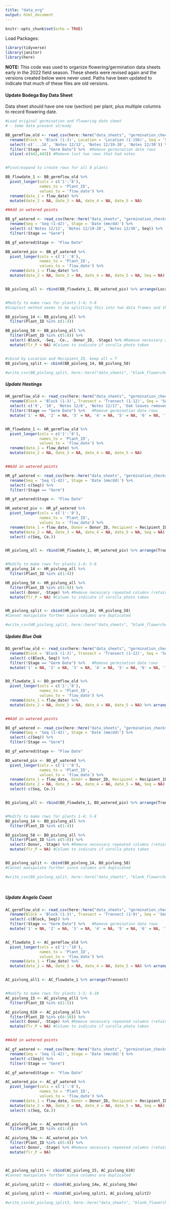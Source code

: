 ```yaml
---
title: "data_org"
output: html_document
---
```


```r
knitr::opts_chunk$set(echo = TRUE)
```

Load Packages:
```r
library(tidyverse)
library(janitor)
library(here)
```


**NOTE:** This code was used to organize flowering/germination data sheets early in the 2022 field season. These sheets were revised again and the versions created below were never used. Paths have been updated to indicate that much of these files are old versions.  

#### Update Bodega Bay Data Sheet  

Data sheet should have one row (section) per plant, plus multiple columns to record flowering date.


```r
#Load original germination and flowering date sheet
# - Some data present already

BB_germflow_old <- read_csv(here::here("data_sheets", "germination_checks_2021-2022", "old_versions", "Bodega Bay - Data Sheets _03-03-2022_germflow.csv")) %>% 
  rename(Block = 'Block (1-3)', Location = 'Location (1-156)', Seq = 'Seq (1-441)', Stage = 'mm/dd') %>% 
  select(-c('...16', 'Notes 12/12', 'Notes 12/19-20', 'Notes 12/30')) %>% 
  filter(!Stage == "Germ Date") %>%  #Remove germination date rows
  slice(-c(442,443)) #Remove last two rows that had notes


#Pivot/expand to create rows for all 8 plants

BB_flowdate_1 <- BB_germflow_old %>% 
  pivot_longer(cols = c('1':'8'),
               names_to = 'Plant_ID',
               values_to = 'flow_date') %>% 
  rename(date_1 = flow_date) %>% 
  mutate(date_2 = NA, date_3 = NA, date_4 = NA, date_5 = NA)

##Add in watered points

BB_gf_watered <- read_csv(here::here("data_sheets", "germination_checks_2021-2022", "old_versions", "BB_watered_Germ_Flower Dates_3-04-2022.csv")) %>% 
  rename(Seq = 'Seq (1-42)', Stage = 'Date (mm/dd)') %>% 
  select(-c('Notes 12/12', 'Notes 12/19-20', 'Notes 12/30', Seq)) %>% 
  filter(!Stage == "Germ")

BB_gf_watered$Stage <- "Flow Date"

BB_watered_piv <- BB_gf_watered %>% 
  pivot_longer(cols = c('1':'8'),
               names_to = 'Plant_ID',
               values_to = 'flow_date') %>% 
  rename(date_1 = flow_date) %>% 
  mutate(date_2 = NA, date_3 = NA, date_4 = NA, date_5 = NA, Seq = NA)


BB_pivlong_all <- rbind(BB_flowdate_1, BB_watered_piv) %>% arrange(Location)


#Modify to make rows for plants 1-4; 5-8
#Simplest method seems to be splitting this into two data frames and then pasting them together

BB_pivlong_14 <- BB_pivlong_all %>% 
  filter(Plant_ID %in% c(1:4))

BB_pivlong_58 <- BB_pivlong_all %>% 
  filter(Plant_ID %in% c(5:8)) %>% 
  select(-Block, -Seq, -Co., -Donor_ID, -Stage) %>% #Remove necessary repeated columns (retain Location & ID)
  mutate(flr_P = NA) #Column to indicate if corolla photo taken


#cbind by Location and Recipient_ID, keep all = T
BB_pivlong_split <- cbind(BB_pivlong_14, BB_pivlong_58) 

#write_csv(BB_pivlong_split, here::here("data_sheets", "blank_flowercheck_sheets", "BB_flowercheck_2022_03_08.csv"), na = "")

```


##### Update Hastings  


```r

HR_germflow_old <- read_csv(here::here("data_sheets", "germination_checks_2021-2022", "old_versions", "Hastings Ranch- Germination Monitoring Data Sheets 2021_12_06.csv")) %>% 
  rename(Block = 'Block (1-3)', Transect = 'Transect (1-12)', Seq = 'Sequence (1-396)', Donor = "Pollen Donor ID", Recipient = "Maternal Sibship", Stage = 'mm/dd') %>% 
  select(-c('9', '10', 'Notes 12/6', 'Notes 12/17', 'Oak leaves removed when ontop of seedlings', Block, Seq)) %>% 
  filter(!Stage == "Germ Date") %>%   #Remove germination date rows
  mutate('1' = NA, '2' = NA, '3' = NA, '4' = NA, '5' = NA, '6' = NA, '7' = NA, '8' = NA)


HR_flowdate_1 <- HR_germflow_old %>% 
  pivot_longer(cols = c('1':'8'),
               names_to = 'Plant_ID',
               values_to = 'flow_date') %>% 
  rename(date_1 = flow_date) %>% 
  mutate(date_2 = NA, date_3 = NA, date_4 = NA, date_5 = NA)


##Add in watered points

HR_gf_watered <- read_csv(here::here("data_sheets", "germination_checks_2021-2022", "old_versions", "Germ_Flower Dates_watered_2021-03-06_HR.csv")) %>% 
  rename(Seq = 'Seq (1-42)', Stage = 'Date (mm/dd)') %>% 
  select(-c(Seq)) %>% 
  filter(!Stage == "Germ")

HR_gf_watered$Stage <- "Flow Date"

HR_watered_piv <- HR_gf_watered %>% 
  pivot_longer(cols = c('1':'8'),
               names_to = 'Plant_ID',
               values_to = 'flow_date') %>% 
  rename(date_1 = flow_date, Donor = Donor_ID, Recipient = Recipient_ID) %>% 
  mutate(date_2 = NA, date_3 = NA, date_4 = NA, date_5 = NA, Seq = NA) %>% 
  select(-c(Seq, Co.))


HR_pivlong_all <- rbind(HR_flowdate_1, HR_watered_piv) %>% arrange(Transect)


#Modify to make rows for plants 1-4; 5-8
HR_pivlong_14 <- HR_pivlong_all %>% 
  filter(Plant_ID %in% c(1:4))

HR_pivlong_58 <- HR_pivlong_all %>% 
  filter(Plant_ID %in% c(5:8)) %>% 
  select(-Donor, -Stage) %>% #Remove necessary repeated columns (retain Location & ID)
  mutate(flr_P = NA) #Column to indicate if corolla photo taken


HR_pivlong_split <- cbind(HR_pivlong_14, HR_pivlong_58) 
#Cannot manipulate further since columns are duplicated

#write_csv(HR_pivlong_split, here::here("data_sheets", "blank_flowercheck_sheets", "HR_flowercheck_2022_03_14.csv"), na = "")

```



##### Update Blue Oak  

```r

BO_germflow_old <- read_csv(here::here("data_sheets", "germination_checks_2021-2022", "old_versions", "Blue Oak- Data Sheets 2021-12-21_Germ and Flow Dates.csv")) %>% 
  rename(Block = 'Block (1-3)', Transect = 'Transect (1-12)', Seq = 'Sequence (1-396)', Donor = "Pollen Donor ID", Recipient = "Maternal Sibship", Stage = 'mm/dd') %>% 
  select(-c(Block, Seq)) %>% 
  filter(!Stage == "Germ Date") %>%   #Remove germination date rows
  mutate('1' = NA, '2' = NA, '3' = NA, '4' = NA, '5' = NA, '6' = NA, '7' = NA, '8' = NA)


BO_flowdate_1 <- BO_germflow_old %>% 
  pivot_longer(cols = c('1':'8'),
               names_to = 'Plant_ID',
               values_to = 'flow_date') %>% 
  rename(date_1 = flow_date) %>% 
  mutate(date_2 = NA, date_3 = NA, date_4 = NA, date_5 = NA) %>% arrange(Transect)


##Add in watered points

BO_gf_watered <- read_csv(here::here("data_sheets", "germination_checks_2021-2022", "old_versions", "Germ_Flower Dates_watered_2021-03-06_BO.csv")) %>% 
  rename(Seq = 'Seq (1-42)', Stage = 'Date (mm/dd)') %>% 
  select(-c(Seq)) %>% 
  filter(!Stage == "Germ")

BO_gf_watered$Stage <- "Flow Date"

BO_watered_piv <- BO_gf_watered %>% 
  pivot_longer(cols = c('1':'8'),
               names_to = 'Plant_ID',
               values_to = 'flow_date') %>% 
  rename(date_1 = flow_date, Donor = Donor_ID, Recipient = Recipient_ID) %>% 
  mutate(date_2 = NA, date_3 = NA, date_4 = NA, date_5 = NA, Seq = NA) %>% 
  select(-c(Seq, Co.))


BO_pivlong_all <- rbind(BO_flowdate_1, BO_watered_piv) %>% arrange(Transect)


#Modify to make rows for plants 1-4; 5-8
BO_pivlong_14 <- BO_pivlong_all %>% 
  filter(Plant_ID %in% c(1:4))

BO_pivlong_58 <- BO_pivlong_all %>% 
  filter(Plant_ID %in% c(5:8)) %>% 
  select(-Donor, -Stage) %>% #Remove necessary repeated columns (retain Location & ID)
  mutate(flr_P = NA) #Column to indicate if corolla photo taken


BO_pivlong_split <- cbind(BO_pivlong_14, BO_pivlong_58) 
#Cannot manipulate further since columns are duplicated

#write_csv(BO_pivlong_split, here::here("data_sheets", "blank_flowercheck_sheets", "BO_flowercheck_2022_03_14.csv"), na = "")




```



##### Update Angelo Coast 

```r

AC_germflow_old <- read_csv(here::here("data_sheets", "germination_checks_2021-2022", "old_versions", "Angelo Coast - Data Sheets 2021-10-31_Germ and Flow Dates.csv")) %>% 
  rename(Block = 'Block (1-3)', Transect = 'Transect (1-9)', Seq = 'Sequence (1-321)', Donor = "Pollen Donor ID", Recipient = "Maternal Sibship", Stage = 'mm/dd') %>% 
  select(-c(Block, Seq)) %>% 
  filter(!Stage == "Germ Date") %>%   #Remove germination date rows
  mutate('1' = NA, '2' = NA, '3' = NA, '4' = NA, '5' = NA, '6' = NA, '7' = NA, '8' = NA, '9' = NA, '10' = NA)


AC_flowdate_1 <- AC_germflow_old %>% 
  pivot_longer(cols = c('1':'10'),
               names_to = 'Plant_ID',
               values_to = 'flow_date') %>% 
  rename(date_1 = flow_date) %>% 
  mutate(date_2 = NA, date_3 = NA, date_4 = NA, date_5 = NA) %>% arrange(Transect)


AC_pivlong_all1 <- AC_flowdate_1 %>% arrange(Transect)


#Modify to make rows for plants 1-5; 6-10
AC_pivlong_15 <- AC_pivlong_all1 %>% 
  filter(Plant_ID %in% c(1:5))

AC_pivlong_610 <- AC_pivlong_all1 %>% 
  filter(Plant_ID %in% c(6:10)) %>% 
  select(-Donor, -Stage) %>% #Remove necessary repeated columns (retain Location & ID)
  mutate(flr_P = NA) #Column to indicate if corolla photo taken


##Add in watered points

AC_gf_watered <- read_csv(here::here("data_sheets", "germination_checks_2021-2022", "old_versions", "Germ_Flower Dates_watered_2021-03-06_AC.csv")) %>% 
  rename(Seq = 'Seq (1-42)', Stage = 'Date (mm/dd)') %>% 
  select(-c(Seq)) %>% 
  filter(!Stage == "Germ")

AC_gf_watered$Stage <- "Flow Date"

AC_watered_piv <- AC_gf_watered %>% 
  pivot_longer(cols = c('1':'8'),
               names_to = 'Plant_ID',
               values_to = 'flow_date') %>% 
  rename(date_1 = flow_date, Donor = Donor_ID, Recipient = Recipient_ID) %>% 
  mutate(date_2 = NA, date_3 = NA, date_4 = NA, date_5 = NA, Seq = NA) %>% 
  select(-c(Seq, Co.))


AC_pivlong_14w <- AC_watered_piv %>% 
  filter(Plant_ID %in% c(1:4))

AC_pivlong_58w <- AC_watered_piv %>% 
  filter(Plant_ID %in% c(5:8)) %>% 
  select(-Donor, -Stage) %>% #Remove necessary repeated columns (retain Location & ID)
  mutate(flr_P = NA) 



AC_pivlong_split1 <- cbind(AC_pivlong_15, AC_pivlong_610) 
#Cannot manipulate further since columns are duplicated

AC_pivlong_split2 <- cbind(AC_pivlong_14w, AC_pivlong_58w) 

AC_pivlong_split3 <- rbind(AC_pivlong_split1, AC_pivlong_split2)

#write_csv(AC_pivlong_split3, here::here("data_sheets", "blank_flowercheck_sheets", "AC_flowercheck_2022_03_15.csv"), na = "")


```





